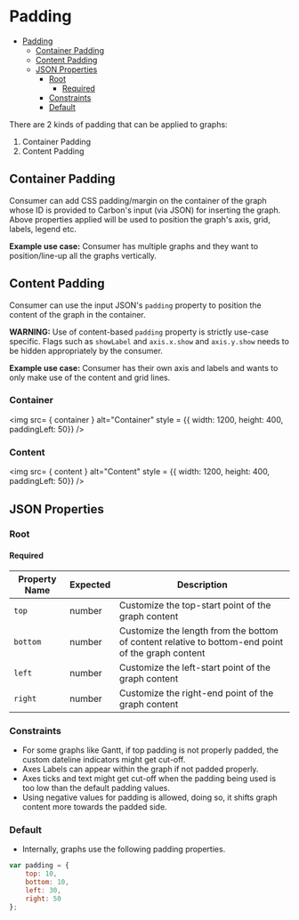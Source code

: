 
# Padding

-   [Padding](#padding)
    -   [Container Padding](#container-padding)
    -   [Content Padding](#content-padding)
    -   [JSON Properties](#json-properties)
        -   [Root](#root)
            -   [Required](#required)
        -   [Constraints](#constraints)
        -   [Default](#default)

There are 2 kinds of padding that can be applied to graphs:

1. Container Padding
2. Content Padding

## Container Padding

Consumer can add CSS padding/margin on the container of the graph whose ID is provided to Carbon's input (via JSON) for inserting the graph. Above properties applied will be used to position the graph's axis, grid, labels, legend etc.

**Example use case:** Consumer has multiple graphs and they want to position/line-up all the graphs vertically.

## Content Padding

Consumer can use the input JSON's `padding` property to position the content of the graph in the container.

**WARNING:**
Use of content-based `padding` property is strictly use-case specific. Flags such as `showLabel` and `axis.x.show` and `axis.y.show` needs to be hidden appropriately by the consumer.

**Example use case:** Consumer has their own axis and labels and wants to only make use of the content and grid lines.

### Container

<img src= { container } alt="Container" style = {{ width: 1200, height: 400, paddingLeft: 50}} />

### Content

<img src= { content } alt="Content" style = {{ width: 1200, height: 400, paddingLeft: 50}} />

## JSON Properties

### Root

#### Required

| Property Name | Expected | Description                                                                                       |
| ------------- | -------- | ------------------------------------------------------------------------------------------------- |
| `top`         | number   | Customize the top-start point of the graph content                                                |
| `bottom`      | number   | Customize the length from the bottom of content relative to bottom-end point of the graph content |
| `left`        | number   | Customize the left-start point of the graph content                                               |
| `right`       | number   | Customize the right-end point of the graph content                                                |

### Constraints

-   For some graphs like Gantt, if top padding is not properly padded, the custom dateline indicators might get cut-off.
-   Axes Labels can appear within the graph if not padded properly.
-   Axes ticks and text might get cut-off when the padding being used is too low than the default padding values.
-   Using negative values for padding is allowed, doing so, it shifts graph content more towards the padded side.

### Default

-   Internally, graphs use the following padding properties.

```javascript
var padding = {
    top: 10,
    bottom: 10,
    left: 30,
    right: 50
};
```
